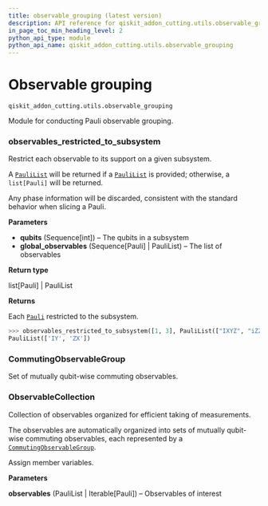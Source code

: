 ```yaml
---
title: observable_grouping (latest version)
description: API reference for qiskit_addon_cutting.utils.observable_grouping in the latest version of qiskit-addon-cutting
in_page_toc_min_heading_level: 2
python_api_type: module
python_api_name: qiskit_addon_cutting.utils.observable_grouping
---
```


<span id="module-qiskit_addon_cutting.utils.observable_grouping" />

<span id="observable-grouping-qiskit-addon-cutting-utils-observable-grouping" />

# Observable grouping

`qiskit_addon_cutting.utils.observable_grouping`

Module for conducting Pauli observable grouping.

### observables\_restricted\_to\_subsystem

<Function id="qiskit_addon_cutting.utils.observable_grouping.observables_restricted_to_subsystem" github="https://github.com/Qiskit/qiskit-addon-cutting/tree/stable/0.9/qiskit_addon_cutting/utils/observable_grouping.py" signature="observables_restricted_to_subsystem(qubits, global_observables, /)">
  Restrict each observable to its support on a given subsystem.

  A [`PauliList`](/api/qiskit/qiskit.quantum_info.PauliList "(in Qiskit v1.2)") will be returned if a [`PauliList`](/api/qiskit/qiskit.quantum_info.PauliList "(in Qiskit v1.2)") is provided; otherwise, a `list[Pauli]` will be returned.

  Any phase information will be discarded, consistent with the standard behavior when slicing a Pauli.

  **Parameters**

  *   **qubits** (Sequence\[int]) – The qubits in a subsystem
  *   **global\_observables** (Sequence\[Pauli] | PauliList) – The list of observables

  **Return type**

  list\[Pauli] | PauliList

  **Returns**

  Each [`Pauli`](/api/qiskit/qiskit.quantum_info.Pauli "(in Qiskit v1.2)") restricted to the subsystem.

  ```python
  >>> observables_restricted_to_subsystem([1, 3], PauliList(["IXYZ", "iZZXX"]))
  PauliList(['IY', 'ZX'])
  ```
</Function>

### CommutingObservableGroup

<Class id="qiskit_addon_cutting.utils.observable_grouping.CommutingObservableGroup" github="https://github.com/Qiskit/qiskit-addon-cutting/tree/stable/0.9/qiskit_addon_cutting/utils/observable_grouping.py" signature="CommutingObservableGroup(general_observable, commuting_observables)" modifiers="class">
  Set of mutually qubit-wise commuting observables.
</Class>

### ObservableCollection

<Class id="qiskit_addon_cutting.utils.observable_grouping.ObservableCollection" github="https://github.com/Qiskit/qiskit-addon-cutting/tree/stable/0.9/qiskit_addon_cutting/utils/observable_grouping.py" signature="ObservableCollection(observables, /)" modifiers="class">
  Collection of observables organized for efficient taking of measurements.

  The observables are automatically organized into sets of mutually qubit-wise commuting observables, each represented by a [`CommutingObservableGroup`](#qiskit_addon_cutting.utils.observable_grouping.CommutingObservableGroup "qiskit_addon_cutting.utils.observable_grouping.CommutingObservableGroup").

  Assign member variables.

  **Parameters**

  **observables** (PauliList | Iterable\[Pauli]) – Observables of interest
</Class>


